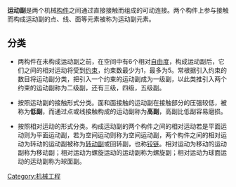 {{NoteTA
|1 = zh-cn:副; zh-tw:對;
|2 = zh-cn:构件; zh-tw:機件;
}}

{{unreferenced|time=2018-05-25T12:26:03+00:00}}
'''运动副'''是两个机械[[构件|构件]]之间通过直接接触而组成的可动连接。两个构件上参与接触而构成运动副的点、线、面等元素被称为运动副元素。

==分类==

*两构件在未构成运动副之前，在空间中有6个相对[[自由度_(工程学)|自由度]]，构成运动副后，它们之间的相对运动将受到[[约束|约束]]，约束数最少为1，最多为5。常根据引入约束的数目将运动副分类，把引入一个约束的运动副成为一级副，以此类推引入两个约束的运动副称为二级副，还有三级，四级，五级副。

*按照运动副的接触形式分类。面和面接触的运动副在接触部分的压强较低，被称为'''低副'''，而通过点或线接触构成的运动副称为'''高副'''，高副比低副容易磨损。

*按照相对运动的形式分类。构成运动副的两个构件之间的相对运动若是平面运动则为平面运动副，若为空间运动则称为空间运动副，两个构件之间的相对运动为转动的运动副被称为[[旋轉接點|转动副]]或回转副，也称[[铰链|铰链]]。相对运动为移动的运动副称为移动副；相对运动为螺旋运动的运动副称为螺旋副；相对运动为球面运动的运动副称为球面副。


[[Category:机械工程|Category:机械工程]]